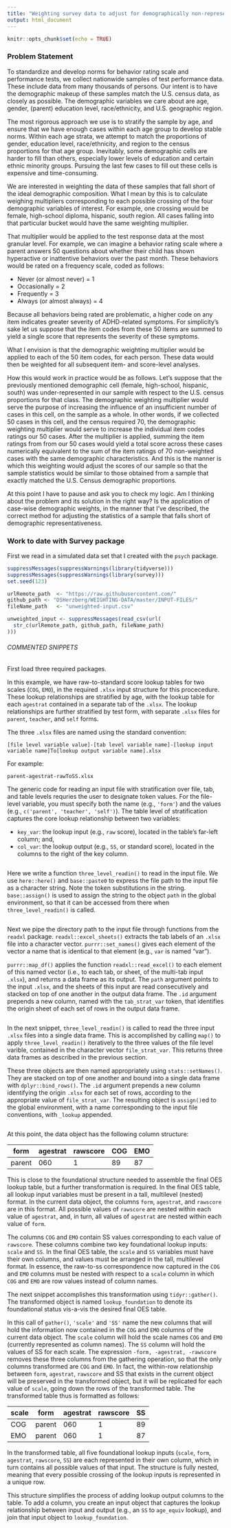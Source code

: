 ```yaml
---
title: "Weighting survey data to adjust for demographically non-representative samples"
output: html_document
---
```


```r
knitr::opts_chunk$set(echo = TRUE)
```

### Problem Statement

To standardize and develop norms for behavior rating scale and performance tests, we collect nationwide samples of test performance data. These include data from many thousands of persons. Our intent is to have the demographic makeup of these samples match the U.S. census data, as closely as possible. The demographic variables we care about are age, gender, (parent) education level, race/ethnicity, and U.S. geographic region.

The most rigorous approach we use is to stratify the sample by age, and ensure that we have enough cases within each age group to develop stable norms. Within each age strata, we attempt to match the proportions of gender, education level, race/ethnicity, and region to the census proportions for that age group. Inevitably, some demographic cells are harder to fill than others, especially lower levels of education and certain ethnic minority groups. Pursuing the last few cases to fill out these cells is expensive and time-consuming.

We are interested in weighting the data of these samples that fall short of the ideal demographic composition. What I mean by this is to calculate weighing multipliers corresponding to each possible crossing of the four demographic variables of interest. For example, one crossing would be female, high-school diploma, hispanic, south region. All cases falling into that particular bucket would have the same weighting multiplier.

That multiplier would be applied to the test response data at the most granular level. For example, we can imagine a behavior rating scale where a parent answers 50 questions about whether their child has shown hyperactive or inattentive behaviors over the past month. These behaviors would be rated on a frequency scale, coded as follows:

* Never (or almost never) = 1
* Occasionally = 2
* Frequently = 3
* Always (or almost always) = 4

Because all behaviors being rated are problematic, a higher code on any item indicates greater severity of ADHD-related symptoms.  For simplicity’s sake let us suppose that the item codes from these 50 items are summed to yield a single score that represents the severity of these symptoms.

What I envision is that the demographic weighting multiplier would be applied to each of the 50 item codes, for each person. These data would then be weighted for all subsequent item- and score-level analyses.

How this would work in practice would be as follows. Let’s suppose that the previously mentioned demographic cell (female, high-school, hispanic, south) was under-represented in our sample with respect to the U.S. census proportions for that class. The demographic weighting multiplier would serve the purpose of increasing the influence of an insufficient number of cases in this cell, on the sample as a whole. In other words, if we collected 50 cases in this cell, and the census required 70,  the demographic weighting multiplier would serve to increase the individual item codes ratings our 50 cases. After the multiplier is applied, summing the item ratings from from our 50 cases would yield a total score across these cases numerically equivalent to the sum of the item ratings of 70 non-weighted cases with the same demographic characteristics. And this is the manner is which this weighting would adjust the scores of our sample so that the sample statistics would be similar to those obtained from a sample that exactly matched the U.S. Census demographic proportions.

At this point I have to pause and ask you to check my logic. Am I thinking about the problem and its solution in the right way? Is the application of case-wise demographic weights, in the manner that I’ve described, the correct method for adjusting the statistics of a sample that falls short of demographic representativeness.


### Work to date with Survey package

First we read in a simulated data set that I created with the `psych` package.
```r
suppressMessages(suppressWarnings(library(tidyverse)))
suppressMessages(suppressWarnings(library(survey)))
set.seed(123)

urlRemote_path  <- "https://raw.githubusercontent.com/"
github_path <- "DSHerzberg/WEIGHTING-DATA/master/INPUT-FILES/"
fileName_path   <- "unweighted-input.csv"

unweighted_input <- suppressMessages(read_csv(url(
  str_c(urlRemote_path, github_path, fileName_path)
)))
```

###### COMMENTED SNIPPETS
First load three required packages.

In this example, we have raw-to-standard score lookup tables for two scales (`COG`, `EMO`), in the required `.xlsx` input structure for this procecedure. These lookup relationships are stratified by age, with the lookup table for each `agestrat` contained in a separate tab of the `.xlsx`. The lookup relationships are further stratified by test form, with separate `.xlsx` files for `parent`, `teacher`, and `self` forms.

The three `.xlsx` files are named using the standard convention:

`[file level variable value]-[tab level variable name]-[lookup input variable name]To[lookup output variable name].xlsx`

For example:

`parent-agestrat-rawToSS.xlsx`

The generic code for reading an input file with stratification over file, tab, and table levels requries the user to designate token values. For the file-level variable, you must specify both the name (e.g., `'form'`) and the values (e.g., `c('parent', 'teacher', 'self')`). The table level of stratification captures the core lookup relationship between two variables:

* `key_var`: the lookup input (e.g., `raw` score), located in the table's far-left column; and,
* `col_var`: the lookup output (e.g., `SS`, or standard score), located in the columns to the right of the key column.
```r
```
Here we write a function `three_level_readin()` to read in the input file. We use `here::here()` and `base::paste0` to express the file path to the input file as a character string. Note the token substitutions in the string. `base::assign()` is used to assign the string to the object `path` in the global environment, so that it can be accessed from there when `three_level_readin()` is called.
```r
```
Next we pipe the directory path to the input file through functions from the `readxl` package. `readxl::excel_sheets()` extracts the tab labels of an `.xlsx` file into a character vector. `purrr::set_names()` gives each element of the vector a name that is identical to that element (e.g., `var` is named "var").

`purrr::map_df()` applies the function `readxl::read_excel()` to each element of this named vector (i.e., to each tab, or sheet, of the multi-tab input `.xlsx`), and returns a data frame as its output. The `path` argument points to the input `.xlsx`, and the sheets of this input are read consecutively and stacked on top of one another in the output data frame. The `.id` argument prepends a new column, named with the `tab_strat_var` token, that identifies the origin sheet of each set of rows in the output data frame. 
```r
```
In the next snippet, `three_level_readin()` is called to read the three input `.xlsx` files into a single data frame. This is accomplished by calling `map()` to apply `three_level_readin()` iteratively to the three values of the file level varible, contained in the character vector `file_strat_var`. This returns three data frames as described in the previous section.

These three objects are then named appropriately using `stats::setNames()`. They are stacked on top of one another and bound into a single data frame with `dplyr::bind_rows()`. The `.id` argument prepends a new column identifying the origin `.xlsx` for each set of rows, according to the appropriate value of `file_strat_var`. The resulting object is `assign()`ed to the global environment, with a name corresponding to the input file conventions, with `_lookup` appended.
```r
```
At this point, the data object has the following column structure:

form | agestrat | rawscore | COG | EMO
-----| ---------| ---------| ----| ---
parent | 060 | 1 | 89 | 87

This is close to the foundational structure needed to assemble the final OES lookup table, but a further transformation is required. In the final OES table, all lookup input variables must be present in a tall, multilevel (nested) format. In the current data object, the columns `form`, `agestrat`, and `rawscore` are in this format. All possible values of `rawscore` are nested within each value of `agestrat`, and, in turn, all values of `agestrat` are nested within each value of `form`.


The columns `COG` and `EMO` contain SS values corresponding to each value of `rawscore`. These columns combine two key foundational lookup inputs: `scale` and `SS`. In the final OES table, the `scale` and `SS` variables must have their own columns, and values must be arranged in the tall, multilevel format. In essence, the raw-to-ss correspondence now captured in the `COG` and `EMO` columns must be nested with respect to a `scale` column in which `COG` and `EMO` are row values instead of column names.

The next snippet accomplishes this transformation using `tidyr::gather()`. The transformed object is named `lookup_foundation` to denote its foundational status vis-a-vis the desired final OES table.

In this call of `gather()`, `'scale'` and `'SS'` name the new columns that will hold the information now contained in the `COG` and `EMO` columns of the current data object. The `scale` column will hold the scale names `COG` and `EMO` (currently represented as column names). The `SS` column will hold the values of SS for each scale. The expression `-form, -agestrat, -rawscore` removes these three columns from the gathering operation, so that the only columns transformed are `COG` and `EMO`. In fact, the within-row relationship between `form`, `agestrat`, `rawscore` and SS that exists in the current object will be preserved in the transformed object, but it will be replicated for each value of `scale`, going down the rows of the transformed table. The transformed table thus is formatted as follows:

scale | form | agestrat | rawscore | SS
-----| ---------| ---------| ----| ---
COG | parent | 060 | 1 | 89
EMO | parent | 060 | 1 | 87

In the transformed table, all five foundational lookup inputs (`scale`, `form`, `agestrat`, `rawscore`, `SS`) are each represented in their own column, which in turn contains all possible values of that input. The structure is fully nested, meaning that every possible crossing of the lookup inputs is represented in a unique row.

This structure simplifies the process of adding lookup output columns to the table. To add a column, you create an input object that captures the lookup relationship between input and output (e.g., an `SS` to `age_equiv` lookup), and join that input object to `lookup_foundation`.

```r
```
